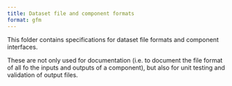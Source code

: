 ```yaml
---
title: Dataset file and component formats
format: gfm
---
```


This folder contains specifications for dataset file formats and component interfaces.

These are not only used for documentation (i.e. to document the file format of all fo the inputs and outputs of a component), but also for unit testing and validation of output files.